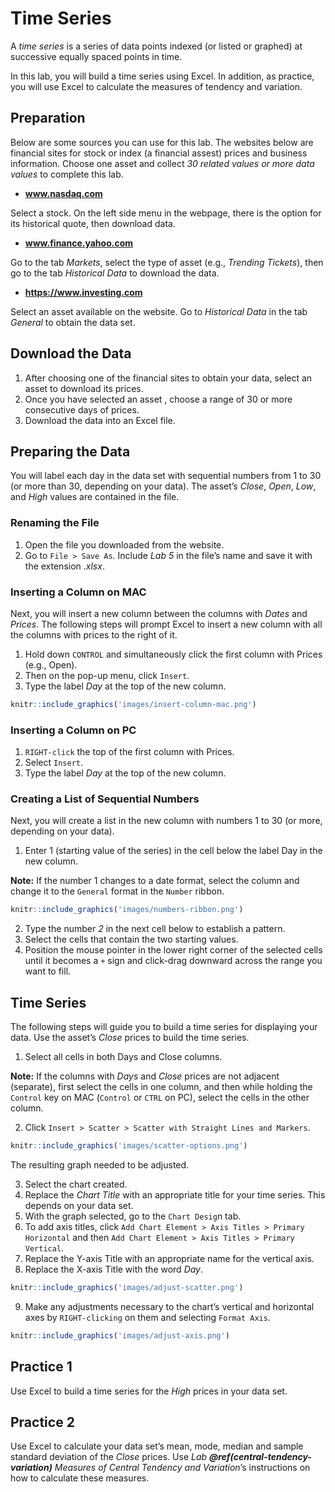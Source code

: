 # Time Series 

A *time series* is a series of data points indexed (or listed or graphed) at successive equally spaced points in time.  

In this lab, you will build a time series using Excel. In addition, as practice, you will use Excel to calculate the measures of tendency and variation. 

## Preparation

Below are some sources you can use for this lab. The websites below are financial sites for stock or index (a financial assest) prices and business information. Choose one asset and collect *30 related values or more data values* to complete this lab. 

* [**www.nasdaq.com**](www.nasdaq.com)

Select a stock. On the left side menu in the webpage, there is the option for its historical quote, then download data.

* [**www.finance.yahoo.com**](www.finance.yahoo.com) 

Go to the tab *Markets*, select the type of asset (e.g., *Trending Tickets*), then go to the tab *Historical Data* to download the data.

* [**https://www.investing.com**](https://www.investing.com) 

Select an asset available on the website. Go to *Historical Data* in the tab *General* to obtain the data set.

## Download the Data

1. After choosing one of the financial sites to obtain your data, select an asset to download its prices.
2. Once you have selected an asset , choose a range of 30 or more consecutive days of prices.
3. Download the data into an Excel file.

## Preparing the Data
You will label each day in the data set with sequential numbers from 1 to 30 (or more than 30, depending on your data).
The asset's *Close*, *Open*, *Low*, and *High* values are contained in the file. 

### Renaming the File

1. Open the file you downloaded from the website. 
2. Go to `File > Save As`. Include *Lab 5* in the file’s name and save it with the extension *.xlsx*.

### Inserting a Column on MAC

Next, you will insert a new column between the columns with *Dates* and *Prices*. The following steps will prompt Excel to insert a new column with all the columns with prices to the right of it.

1. Hold down `CONTROL` and simultaneously click the first column with Prices (e.g., Open).
2. Then on the pop-up menu, click `Insert`.
3. Type the label *Day* at the top of the new column.

```r
knitr::include_graphics('images/insert-column-mac.png')
```

### Inserting a Column on PC

1. `RIGHT-click` the top of the first column with Prices.
2. Select `Insert`.
3. Type the label *Day* at the top of the new column.


### Creating a List of Sequential Numbers {#seq-numbers}

Next, you will create a list in the new column with numbers 1 to 30 (or more, depending on your data). 

1. Enter 1 (starting value of the series) in the cell below the label Day in the new column.

**Note:** If the number 1 changes to a date format, select the column and change it to the `General` format in the `Number` ribbon.

```r
knitr::include_graphics('images/numbers-ribbon.png')
```


2. Type the number *2* in the next cell below to establish a pattern.
3. Select the cells that contain the two starting values.
4. Position the mouse pointer in the lower right corner of the selected cells until it becomes a `+` sign and click-drag downward across the range you want to fill.

## Time Series


The following steps will guide you to build a time series for displaying your data. Use the asset’s *Close* prices to build the time series.

1. Select all cells in both Days and Close columns.

**Note:** If the columns with *Days* and *Close* prices are not adjacent (separate), first select the cells in one column, and then while holding the `Control` key on MAC (`Control` or `CTRL` on PC), select the cells in the other column.

2. Click `Insert > Scatter > Scatter with Straight Lines and Markers`. 
 
```r
knitr::include_graphics('images/scatter-options.png')
```

The resulting graph needed to be adjusted.

3. Select the chart created. 
4. Replace the *Chart Title* with an appropriate title for your time series. This depends on your data set.
5. With the graph selected, go to the `Chart Desig`n tab. 
6. To add axis titles, click `Add Chart Element > Axis Titles > Primary Horizontal` and then `Add Chart Element > Axis Titles > Primary Vertical`.
7. Replace the Y-axis Title with an appropriate name for the vertical axis.
8. Replace the X-axis Title with the word *Day*.

```r
knitr::include_graphics('images/adjust-scatter.png')
``` 

9. Make any adjustments necessary to the chart’s vertical and horizontal axes by `RIGHT-clicking` on them and selecting `Format Axis`.

```r
knitr::include_graphics('images/adjust-axis.png')
```

## Practice 1

Use Excel to build a time series for the *High* prices in your data set.

## Practice 2

Use Excel to calculate your data set's mean, mode, median and sample standard deviation of the *Close* prices. Use *Lab* ***\@ref(central-tendency-variation)*** *Measures of Central Tendency and Variation*'s instructions on how to calculate these measures.

